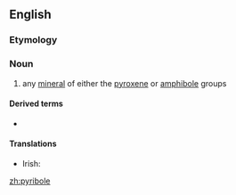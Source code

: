 ==English==

===Etymology===
{{rfe}}

===Noun===
{{en-noun}}

# {{context|mineralogy}} any [[mineral]] of either the [[pyroxene]] or [[amphibole]] groups

====Derived terms====
* {{l|ga|biopyribole}}

====Translations====
{{trans-top|any mineral of either the pyroxene or amphibole groups}}
* Irish: {{t-|ga|pireaból|m}}
{{trans-mid}}
{{trans-bottom}}

[[zh:pyribole]]
